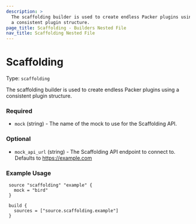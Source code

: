 ```yaml
---
description: >
  The scaffolding builder is used to create endless Packer plugins using
  a consistent plugin structure.
page_title: Scaffolding - Builders Nested File
nav_title: Scaffolding Nested File
---
```


# Scaffolding

Type: `scaffolding`

<!--
  Include a short description about the builder. This is a good place
  to call out what the builder does, and any requirements for the given
  builder environment. See https://www.packer.io/docs/builders/null
-->

The scaffolding builder is used to create endless Packer plugins using
a consistent plugin structure.

<!-- Builder Configuration Fields -->

### Required

- `mock` (string) - The name of the mock to use for the Scaffolding API.

<!--
  Optional Configuration Fields

  Configuration options that are not required or have reasonable defaults
  should be listed under the optionals section. Defaults values should be
  noted in the description of the field
-->

### Optional

- `mock_api_url` (string) - The Scaffolding API endpoint to connect to.
  Defaults to https://example.com

<!--
  A basic example on the usage of the builder. Multiple examples
  can be provided to highlight various build configurations.

-->

### Example Usage

```hcl
 source "scaffolding" "example" {
   mock = "bird"
 }

 build {
   sources = ["source.scaffolding.example"]
 }
```
